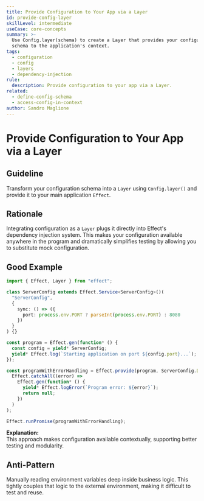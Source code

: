 ```yaml
---
title: Provide Configuration to Your App via a Layer
id: provide-config-layer
skillLevel: intermediate
useCase: core-concepts
summary: >-
  Use Config.layer(schema) to create a Layer that provides your configuration
  schema to the application's context.
tags:
  - configuration
  - config
  - layers
  - dependency-injection
rule:
  description: Provide configuration to your app via a Layer.
related:
  - define-config-schema
  - access-config-in-context
author: Sandro Maglione
---
```


# Provide Configuration to Your App via a Layer

## Guideline

Transform your configuration schema into a `Layer` using `Config.layer()` and provide it to your main application `Effect`.

## Rationale

Integrating configuration as a `Layer` plugs it directly into Effect's dependency injection system. This makes your configuration available anywhere in the program and dramatically simplifies testing by allowing you to substitute mock configuration.

## Good Example

````typescript
import { Effect, Layer } from "effect";

class ServerConfig extends Effect.Service<ServerConfig>()(
  "ServerConfig",
  {
    sync: () => ({
      port: process.env.PORT ? parseInt(process.env.PORT) : 8080
    })
  }
) {}

const program = Effect.gen(function* () {
  const config = yield* ServerConfig;
  yield* Effect.log(`Starting application on port ${config.port}...`);
});

const programWithErrorHandling = Effect.provide(program, ServerConfig.Default).pipe(
  Effect.catchAll((error) =>
    Effect.gen(function* () {
      yield* Effect.logError(`Program error: ${error}`);
      return null;
    })
  )
);

Effect.runPromise(programWithErrorHandling);
````

**Explanation:**  
This approach makes configuration available contextually, supporting better testing and modularity.

## Anti-Pattern

Manually reading environment variables deep inside business logic. This tightly couples that logic to the external environment, making it difficult to test and reuse.
